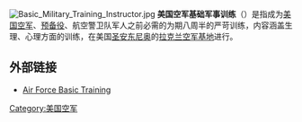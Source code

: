 [[Image:Basic_Military_Training_Instructor.jpg|thumb]]
'''美国空军基础军事训练'''（{{lang-en|'''United States Air Force Basic Military Training'''}}）是指成为[[美国空军|美国空军]]、[[美国空军预备役司令部|预备役]]、航空警卫队军人之前必需的为期八周半的严苛训练，内容涵盖生理、心理方面的训练，在美国[[圣安东尼奥_(得克萨斯州)|圣安东尼奥]]的[[拉克兰空军基地|拉克兰空军基地]]进行。
== 外部链接 ==
* [http://airforce.com/opportunities/enlisted/basic-training Air Force Basic Training]
{{美国空军}}
{{US military navbox}}
[[Category:美国空军|Category:美国空军]]